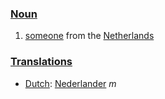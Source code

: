 ===[[Noun]]===

#[[someone]] from the [[Netherlands]]

===[[Translations]]===
*[[Dutch]]:  [[Nederlander]] ''m''